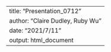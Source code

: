 ---
title: "Presentation_0712"
author: "Claire Dudley, Ruby Wu"
date: "2021/7/11"
output: html_document
---